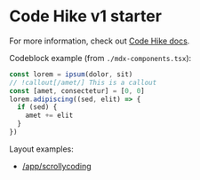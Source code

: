 # Code Hike v1 starter

For more information, check out [Code Hike docs](https://codehike.org/docs).

Codeblock example (from `./mdx-components.tsx`):

```js
const lorem = ipsum(dolor, sit)
// !callout[/amet/] This is a callout
const [amet, consectetur] = [0, 0]
lorem.adipiscing((sed, elit) => {
  if (sed) {
    amet += elit
  }
})
```

Layout examples:

- [/app/scrollycoding](/hemath-explains/scrollycoding)

